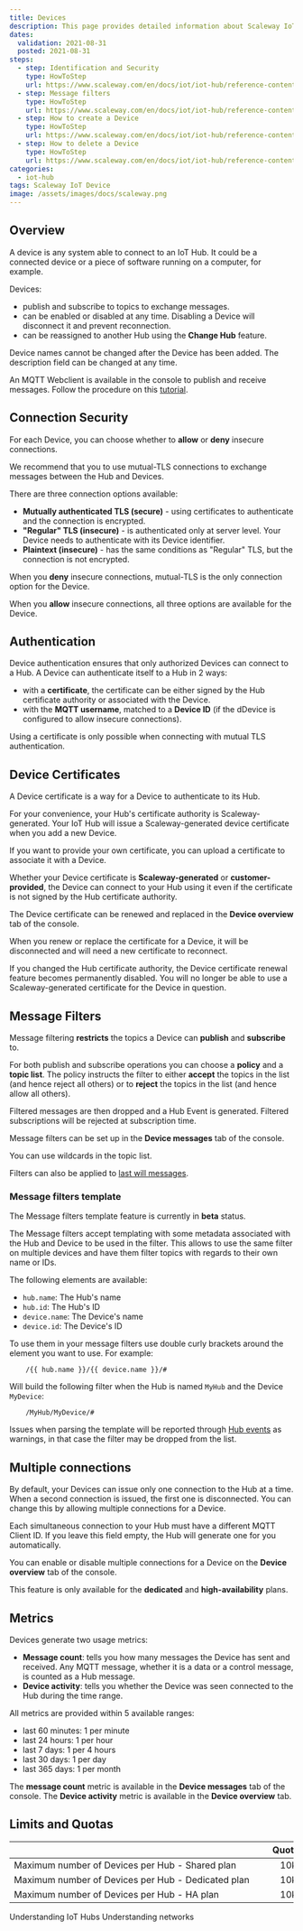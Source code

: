 ```yaml
---
title: Devices
description: This page provides detailed information about Scaleway IoT Hub Devices.
dates:
  validation: 2021-08-31
  posted: 2021-08-31
steps:
  - step: Identification and Security
    type: HowToStep
    url: https://www.scaleway.com/en/docs/iot/iot-hub/reference-content/devices/#-Security-modes
  - step: Message filters
    type: HowToStep
    url: https://www.scaleway.com/en/docs/iot/iot-hub/reference-content/devices/#-Message-filters
  - step: How to create a Device
    type: HowToStep
    url: https://www.scaleway.com/en/docs/iot/iot-hub/reference-content/devices/#-How-to-create-a-Device
  - step: How to delete a Device
    type: HowToStep
    url: https://www.scaleway.com/en/docs/iot/iot-hub/reference-content/devices/#-How-to-delete-a-Device
categories: 
  - iot-hub
tags: Scaleway IoT Device
image: /assets/images/docs/scaleway.png
---
```


## Overview

A device is any system able to connect to an IoT Hub. It could be a connected device or a piece of software running on a computer, for example. 

Devices:
- publish and subscribe to topics to exchange messages.
- can be enabled or disabled at any time. Disabling a Device will disconnect it and prevent reconnection.
- can be reassigned to another Hub using the **Change Hub** feature.

<Message type="note">

  Device names cannot be changed after the Device has been added. The description field can be changed at any time.

</Message>

<Message type="tip">

  An MQTT Webclient is available in the console to publish and receive messages. Follow the procedure on this [tutorial](/iot/iot-hub/how-to/use-mqtt-webclient).

</Message>

## Connection Security

For each Device, you can choose whether to **allow** or **deny** insecure connections.

<Message type="important">

  We recommend that you to use mutual-TLS connections to exchange messages between the Hub and Devices.

</Message>

There are three connection options available:

- **Mutually authenticated TLS (secure)** - using certificates to authenticate and the connection is encrypted.
- **"Regular" TLS (insecure)** - is authenticated only at server level. Your Device needs to authenticate with its Device identifier.
- **Plaintext (insecure)** - has the same conditions as "Regular" TLS, but the connection is not encrypted.

When you **deny** insecure connections, mutual-TLS is the only connection option for the Device.

When you **allow** insecure connections, all three options are available for the Device.

## Authentication

Device authentication ensures that only authorized Devices can connect to a Hub. A Device can authenticate itself to a Hub in 2 ways:  

- with a **certificate**, the certificate can be either signed by the Hub certificate authority or associated with the Device.
- with the **MQTT username**, matched to a **Device ID** (if the dDevice is configured to allow insecure connections).

<Message type="note">

  Using a certificate is only possible when connecting with mutual TLS authentication.

</Message>

## Device Certificates

A Device certificate is a way for a Device to authenticate to its Hub.

For your convenience, your Hub's certificate authority is Scaleway-generated. Your IoT Hub will issue a Scaleway-generated device certificate when you add a new Device.

If you want to provide your own certificate, you can upload a certificate to associate it with a Device.

Whether your Device certificate is **Scaleway-generated** or **customer-provided**, the Device can connect to your Hub using it even if the certificate is not signed by the Hub certificate authority.

The Device certificate can be renewed and replaced in the **Device overview** tab of the console.

<Message type="important">

  When you renew or replace the certificate for a Device, it will be disconnected and will need a new certificate to reconnect.

</Message>

<Message type="note">

  If you changed the Hub certificate authority, the Device certificate renewal feature becomes permanently disabled. You will no longer be able to use a Scaleway-generated certificate for the Device in question.

</Message>

## Message Filters

Message filtering **restricts** the topics a Device can **publish** and **subscribe** to.

For both publish and subscribe operations you can choose a **policy** and a **topic list**. The policy instructs the filter to either **accept** the topics in the list (and hence reject all others) or to **reject** the topics in the list (and hence allow all others).

Filtered messages are then dropped and a Hub Event is generated. Filtered subscriptions will be rejected at subscription time.

Message filters can be set up in the **Device messages** tab of the console.

<Message type="tip">

  You can use wildcards in the topic list.

</Message>

<Message type="note">

  Filters can also be applied to [last will messages](/iot/iot-hub/concepts/#last-will-message).

</Message>

### Message filters template

<Message type="important">

The Message filters template feature is currently in **beta** status.

</Message>

The Message filters accept templating with some metadata associated with the Hub and Device to be used in the filter. This allows to use the same filter on multiple devices and have them filter topics with regards to their own name or IDs.

The following elements are available:
* `hub.name`: The Hub's name
* `hub.id`: The Hub's ID
* `device.name`: The Device's name
* `device.id`: The Device's ID

To use them in your message filters use double curly brackets around the element you want to use.
For example:
```
    /{{ hub.name }}/{{ device.name }}/#
```
Will build the following filter when the Hub is named `MyHub` and the Device `MyDevice`:
```
    /MyHub/MyDevice/#
```

<Message type="important">

Issues when parsing the template will be reported through [Hub events](https://www.scaleway.com/en/docs/scaleway-iothub-events/) as warnings, in that case the filter may be dropped from the list.

</Message>

## Multiple connections

By default, your Devices can issue only one connection to the Hub at a time. When a second connection is issued, the first one is disconnected. You can change this by allowing multiple connections for a Device.

<Message type="note">

  Each simultaneous connection to your Hub must have a different MQTT Client ID. If you leave this field empty, the Hub will generate one for you automatically.

</Message>

You can enable or disable multiple connections for a Device on the **Device overview** tab of the console.

<Message type="important">

  This feature is only available for the **dedicated** and **high-availability** plans.

</Message>

## Metrics

Devices generate two usage metrics:

- **Message count**: tells you how many messages the Device has sent and received. Any MQTT message, whether it is a data or a control message, is counted as a Hub message.
- **Device activity**: tells you whether the Device was seen connected to the Hub during the time range.

All metrics are provided within 5 available ranges:

- last 60 minutes: 1 per minute
- last 24 hours: 1 per hour
- last 7 days: 1 per 4 hours
- last 30 days: 1 per day
- last 365 days: 1 per month

The **message count** metric is available in the **Device messages** tab of the console. The **Device activity** metric is available in the **Device overview** tab.

## Limits and Quotas

| &nbsp;&nbsp;&nbsp;&nbsp;&nbsp;&nbsp;&nbsp;&nbsp;&nbsp;&nbsp;&nbsp;&nbsp;&nbsp;&nbsp;&nbsp;&nbsp;&nbsp;&nbsp;&nbsp;&nbsp;&nbsp;&nbsp;&nbsp;&nbsp;&nbsp;&nbsp;&nbsp;&nbsp;&nbsp;&nbsp;&nbsp;&nbsp;&nbsp;&nbsp;&nbsp;&nbsp;&nbsp;&nbsp;&nbsp;&nbsp;&nbsp;&nbsp;&nbsp;&nbsp;&nbsp;&nbsp;&nbsp;&nbsp;&nbsp;&nbsp;&nbsp;&nbsp;&nbsp;&nbsp;&nbsp;&nbsp;&nbsp;&nbsp;&nbsp;&nbsp;&nbsp;&nbsp;&nbsp;&nbsp;&nbsp;&nbsp;&nbsp;&nbsp;&nbsp;&nbsp;&nbsp;&nbsp;&nbsp;&nbsp;&nbsp;&nbsp;&nbsp;&nbsp;&nbsp;&nbsp;&nbsp;&nbsp;&nbsp;&nbsp;&nbsp;&nbsp;&nbsp;&nbsp;&nbsp;&nbsp;&nbsp;&nbsp;&nbsp;&nbsp;&nbsp;&nbsp;&nbsp;&nbsp;&nbsp;&nbsp;&nbsp;&nbsp;&nbsp; | Quotas | Limits |
|:----------------------------------------|:------:|:------:|
| Maximum number of Devices per Hub - Shared plan    | 10k |  |
| Maximum number of Devices per Hub - Dedicated plan | 10k |  |
| Maximum number of Devices per Hub - HA plan        | 10k |  |

<Navigation title="See Also">
  <PreviousButton to="/iot/iot-hub/reference-content/hubs/">Understanding IoT Hubs</PreviousButton>
  <NextButton to="/iot/iot-hub/reference-content/networks/">Understanding networks</NextButton>
</Navigation>
